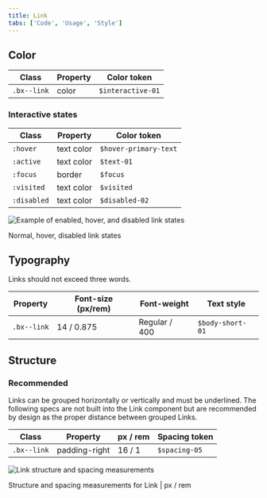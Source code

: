 ```yaml
---
title: Link
tabs: ['Code', 'Usage', 'Style']
---
```


## Color

| Class       | Property | Color token       |
| ----------- | -------- | ----------------- |
| `.bx--link` | color    | `$interactive-01` |

### Interactive states

| Class       | Property   | Color token           |
| ----------- | ---------- | --------------------- |
| `:hover`    | text color | `$hover-primary-text` |
| `:active`   | text color | `$text-01`            |
| `:focus`    | border     | `$focus`              |
| `:visited`  | text color | `$visited`            |
| `:disabled` | text color | `$disabled-02`        |

<div className="image--fixed">

![Example of enabled, hover, and disabled link states](images/link-style-1.png)

</div>

<Caption>Normal, hover, disabled link states</Caption>

## Typography

Links should not exceed three words.

| Property    | Font-size (px/rem) | Font-weight   | Text style       |
| ----------- | ------------------ | ------------- | ---------------- |
| `.bx--link` | 14 / 0.875         | Regular / 400 | `$body-short-01` |

## Structure

### Recommended

Links can be grouped horizontally or vertically and must be underlined. The following specs are not built into the Link component but are recommended by design as the proper distance between grouped Links.

| Class       | Property      | px / rem | Spacing token |
| ----------- | ------------- | -------- | ------------- |
| `.bx--link` | padding-right | 16 / 1   | `$spacing-05` |

<div className="image--fixed">

![Link structure and spacing measurements](images/link-style-2.png)

</div>

<Caption>Structure and spacing measurements for Link | px / rem</Caption>
